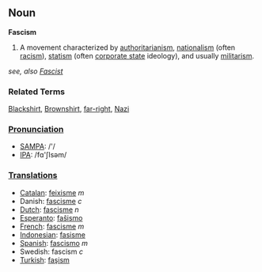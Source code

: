
==Noun==
'''Fascism'''
#A movement characterized by [[authoritarianism]], [[nationalism]] (often [[racism]]), [[statism]] (often [[corporate state]] ideology), and usually [[militarism]].

''see, also [[Fascist]]''

===Related Terms===
[[Blackshirt]], [[Brownshirt]], [[far-right]], [[Nazi]]

===[[Pronunciation]]===
*[[w:SAMPA|SAMPA]]: /'/
*[[w:IPA|IPA]]: /fɑ'ʃIsəm/

===[[Translation]]s===
*[[Catalan]]: [[feixisme]] ''m''
* Danish: [[fascisme]] ''c''
*[[Dutch]]: [[fascisme]] ''n''
*[[Esperanto]]: [[faŝismo]]
*[[French]]: [[fascisme]] ''m''
*[[Indonesian]]: [[fasisme]]
*[[Spanish]]: [[fascismo]] ''m''
*Swedish: fascism ''c''
*[[Turkish]]: [[faşism]]